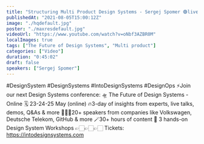```yaml
---
title: "Structuring Multi Product Design Systems - Sergej Spomer 🟢live Into Design Systems Conference & Q&A"
publishedAt: "2021-08-05T15:00:12Z"
image: "./hqdefault.jpg"
poster: "./maxresdefault.jpg"
videoUrl: "https://www.youtube.com/watch?v=oNbf3AZBR0M"
localImages: true
tags: ["The Future of Design Systems", "Multi product"]
categories: ["Video"]
duration: "0:45:02"
draft: false
speakers: ["Sergej Spomer"]
---
```


#DesignSystem #DesignSystems #IntoDesignSystems #DesignOps
⚡️Join our next Design Systems conference:
🛸 The Future of Design Systems - Online
🗓 23-24-25 May (online)
🔥3-day of insights from experts, live talks, demos, Q&As & more
👩🏻‍🎨20+ speakers from companies like Volkswagen, Deutsche Telekom, GitHub & more
🪄30+ hours of content
🎨 3 hands-on Design System Workshops
👉🏻👉🏻👉🏻 Tickets: https://intodesignsystems.com
